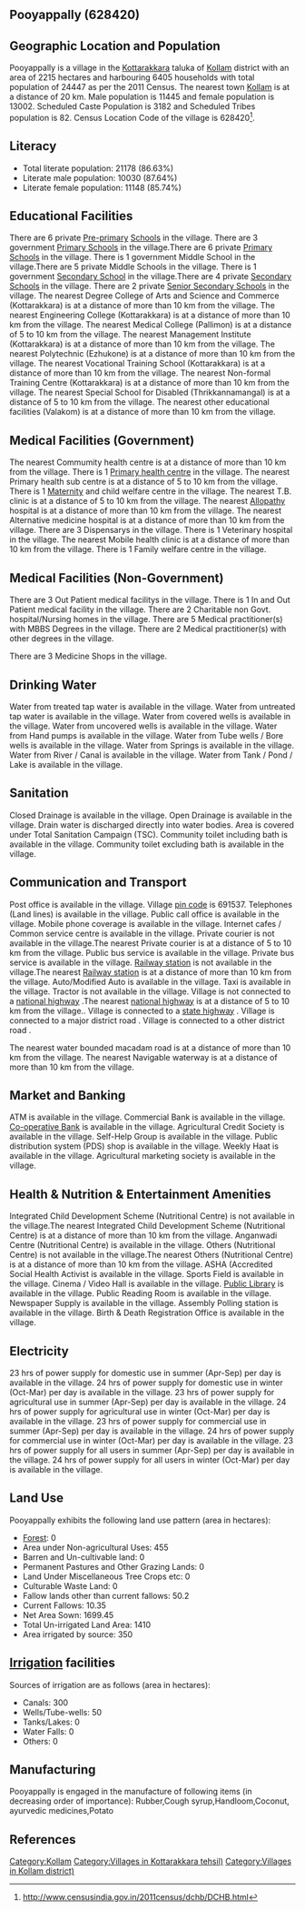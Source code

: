 {{Infobox settlement
| name=Pooyappally
| native_name=
| native_name_lang=
| other_name=
| nickname=
| settlement_type=Village
| image_skyline=
| image_alt=
| image_caption=
| pushpin_map=India Kerala
| pushpin_label_position=right
| pushpin_map_alt=
| pushpin_map_caption=Location in Kerala, India
| latd=
| latm=
| lats=
| latNS=
| longd=
| longm=
| longs=
| longEW=
| coordinates_display=inline,title
| subdivision_type=Country
| subdivision_name={{flag|India}}
| subdivision_type1=[[States and territories of India|State]]
| subdivision_name1=Kerala 
| subdivision_type2=[[List of districts of India|District]]
| subdivision_name2=Kollam
| subdivision_type3=Tahsil
| subdivision_name3=Kottarakkara
| website=
| established_title=<!-- Established -->
| established_date=
| founder=
| named_for=
| government_type=
| governing_body=
| unit_pref=Metric=
| area_footnotes=
| area_rank=
| area_total_km2=22.15
| elevation_footnotes=
| elevation_m=
| population_total=24447
| population_as_of=2011
| population_rank=
| population_density_km2=1103
| population_demonym=
| population_footnotes=
| demographics_type1=Languages
| demographics1_title1=Official
| demographics1_info1=[[Malayalam language|Malayalam]]
| timezone1=[[Indian Standard Time|IST]]
| utc_offset1==+5:30
| postal_code_type=[[Postal Index Number|PIN]]
| postal_code=691537
| area_code_type=Telephone code
| area_code=
| registration_plate=
| blank1_name_sec1=Nearest city
| blank1_info_sec1=[[Kollam]]
| blank2_name_sec1=[[Human sex ratio|Sex ratio]]
| blank2_info_sec1=1136 [[male|♂]]/[[female|♀]]
| blank3_name_sec1=Literacy
| blank3_info_sec1=86.63%
| blank1_name_sec2=[[2011 Census of India|2011 census]] code
| blank1_info_sec2=628420
| footnotes=
}}

== Pooyappally (628420) ==

== Geographic Location and Population ==

Pooyappally is a village in the [[Kottarakkara]] taluka of [[Kollam]] district with an area of 2215 hectares and harbouring 6405 households with total population of 24447 as per the 2011 Census. The nearest town [[Kollam]] is at a distance of 20 km. Male population is 11445 and female population is 13002. Scheduled Caste Population is 3182 and Scheduled Tribes population is 82. Census Location Code of the village is 628420<ref>http://www.censusindia.gov.in/2011census/dchb/DCHB.html</ref>.


== Literacy ==  
* Total literate population: 21178 (86.63%)
* Literate male population: 10030 (87.64%)
* Literate female population: 11148 (85.74%)


== Educational Facilities ==  
There are 6 private [[Pre-primary]] [[School]]s in the village.
There are 3 government [[Primary School]]s in the village.There are 6 private [[Primary School]]s in the village.
There is 1 government Middle School in the village.There are 5 private Middle Schools in the village.
There is 1 government [[Secondary School]] in the village.There are 4 private [[Secondary School]]s in the village.
There are 2 private [[Senior Secondary School]]s in the village.
The nearest Degree College of Arts and Science and Commerce (Kottarakkara) is at a distance of more than 10 km from the village.
The nearest Engineering College (Kottarakkara) is at a distance of more than 10 km from the village.
The nearest Medical College (Pallimon) is at a distance of 5 to 10 km from the village.
The nearest Management Institute (Kottarakkara) is at a distance of more than 10 km from the village.
The nearest Polytechnic (Ezhukone) is at a distance of more than 10 km from the village.
The nearest Vocational Training School (Kottarakkara) is at a distance of more than 10 km from the village.
The nearest Non-formal Training Centre (Kottarakkara) is at a distance of more than 10 km from the village.
The nearest Special School for Disabled (Thrikkannamangal) is at a distance of 5 to 10 km from the village.
The nearest other educational facilities (Valakom) is at a distance of more than 10 km from the village.


== Medical Facilities (Government) ==
The nearest Commumity health centre is at a distance of more than 10 km from the village.
There is 1 [[Primary health centre]] in the village.
The nearest Primary health sub centre is at a distance of 5 to 10 km from the village.
There is 1 [[Maternity]] and child welfare centre in the village.
The nearest T.B. clinic is at a distance of 5 to 10 km from the village.
The nearest [[Allopathy]] hospital is at a distance of more than 10 km from the village.
The nearest Alternative medicine hospital is at a distance of more than 10 km from the village.
There are 3 Dispensarys in the village.
There is 1 Veterinary hospital in the village.
The nearest Mobile health clinic is at a distance of more than 10 km from the village.
There is 1 Family welfare centre in the village.


== Medical Facilities (Non-Government) ==
There are 3 Out Patient medical facilitys in the village.
There is 1 In and Out Patient medical facility in the village.
There are 2 Charitable non Govt. hospital/Nursing homes in the village.
There are 5 Medical practitioner(s) with MBBS Degrees in the village.
There are 2 Medical practitioner(s) with other degrees in the village.


There are 3 Medicine Shops in the village.



== Drinking Water ==
Water from treated tap water is available in the village.
Water from untreated tap water is available in the village.
Water from covered wells is available in the village.
Water from uncovered wells is available in the village.
Water from Hand pumps is available in the village.
Water from Tube wells / Bore wells is available in the village.
Water from Springs is available in the village.
Water from River / Canal is available in the village.
Water from Tank / Pond / Lake is available in the village.


== Sanitation ==
Closed Drainage is available in the village.
Open Drainage is available in the village.
Drain water is discharged directly into water bodies.
Area is covered under Total Sanitation Campaign (TSC).
Community toilet including bath is available in the village.
Community toilet excluding bath is available in the village.


== Communication and Transport ==
Post office is available in the village.
Village [[pin code]] is 691537.
Telephones (Land lines) is available in the village.
Public call office is available in the village.
Mobile phone coverage is available in the village.
Internet cafes / Common service centre is available in the village.
Private courier is not available in the village.The nearest Private courier is at a distance of 5 to 10 km from the village.
Public bus service is available in the village.
Private bus service is available in the village.
[[Railway station]] is not available in the village.The nearest [[Railway station]] is at a distance of more than 10 km from the village.
Auto/Modified Auto is available in the village.
Taxi is available in the village.
Tractor is not available in the village.
Village is not connected to a [[national highway]] .The nearest [[national highway]] is at a distance of 5 to 10 km from the village..
Village is connected to a [[state highway]]  .
Village is connected to a major district road    .
Village is connected to a other district road  .


The nearest water bounded macadam road is at a distance of more than 10 km from the village.
The nearest Navigable waterway is at a distance of more than 10 km from the village.



== Market and Banking ==
ATM is available in the village.
Commercial Bank is available in the village.
[[Co-operative Bank]] is available in the village.
Agricultural Credit Society is available in the village.
Self-Help Group is available in the village.
Public distribution system (PDS) shop is available in the village.
Weekly Haat is available in the village.
Agricultural marketing society is available in the village.


== Health & Nutrition & Entertainment Amenities ==
Integrated Child Development Scheme (Nutritional Centre) is not available in the village.The nearest Integrated Child Development Scheme (Nutritional Centre) is at a distance of more than 10 km from the village.
Anganwadi Centre (Nutritional Centre) is available in the village.
Others (Nutritional Centre) is not available in the village.The nearest Others (Nutritional Centre) is at a distance of more than 10 km from the village.
ASHA (Accredited Social Health Activist is available in the village.
Sports Field is available in the village.
Cinema / Video Hall is available in the village.
[[Public Library]] is available in the village.
Public Reading Room is available in the village.
Newspaper Supply is available in the village.
Assembly Polling station is available in the village.
Birth & Death Registration Office is available in the village.


== Electricity ==
23 hrs of power supply for domestic use in summer (Apr-Sep) per day is available in the village.
24 hrs of power supply for domestic use in winter (Oct-Mar) per day is available in the village.
23 hrs of power supply for agricultural use in summer (Apr-Sep) per day is available in the village.
24 hrs of power supply for agricultural use in winter (Oct-Mar) per day is available in the village.
23 hrs of power supply for commercial use in summer (Apr-Sep) per day is available in the village.
24 hrs of power supply for commercial use in winter (Oct-Mar) per day is available in the village.
23 hrs of power supply for all users in summer (Apr-Sep) per day is available in the village.
24 hrs of power supply for all users in winter (Oct-Mar) per day is available in the village.


== Land Use ==
Pooyappally exhibits the following land use pattern (area in hectares):
* [[Forest]]: 0
* Area under Non-agricultural Uses: 455
* Barren and Un-cultivable land: 0
* Permanent Pastures and Other Grazing Lands: 0
* Land Under Miscellaneous Tree Crops etc: 0
* Culturable Waste Land: 0
* Fallow lands other than current fallows: 50.2
* Current Fallows: 10.35
* Net Area Sown: 1699.45
* Total Un-irrigated Land Area: 1410
* Area irrigated by source: 350


== [[Irrigation]] facilities ==
Sources of irrigation are as follows (area in hectares):
* Canals: 300
* Wells/Tube-wells: 50
* Tanks/Lakes: 0
* Water Falls: 0
* Others: 0


== Manufacturing ==
Pooyappally is engaged in the manufacture of following items (in decreasing order of importance): Rubber,Cough syrup,Handloom,Coconut, ayurvedic medicines,Potato


[[Category:Kollam]]
[[Category:Villages in Kottarakkara tehsil)]]
[[Category:Villages in Kollam district)]]


== References ==
{{Reflist}}


